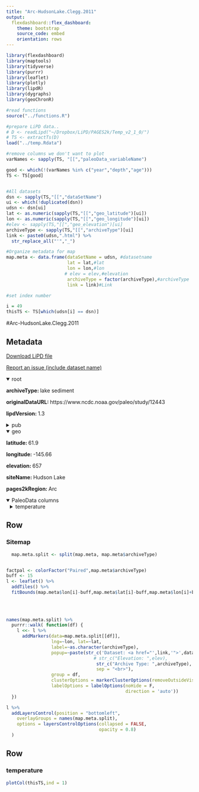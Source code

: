 ```yaml
---
title: "Arc-HudsonLake.Clegg.2011"
output: 
  flexdashboard::flex_dashboard:
    theme: bootstrap
    source_code: embed
    orientation: rows
---
```


```r
library(flexdashboard)
library(maptools)
library(tidyverse)
library(purrr)
library(leaflet)
library(plotly)
library(lipdR)
library(dygraphs)
library(geoChronR)

#read functions
source("../functions.R")

#prepare LiPD data..
# D <- readLipd("~/Dropbox/LiPD/PAGES2k/Temp_v2_1_0/")
# TS <- extractTs(D)
load("../temp.Rdata")

#remove columns we don't want to plot
varNames <- sapply(TS, "[[","paleoData_variableName")

good <- which(!(varNames %in% c("year","depth","age")))
TS <- TS[good]


#All datasets
dsn <- sapply(TS,"[[","dataSetName")
ui <- which(!duplicated(dsn))
udsn <- dsn[ui]
lat <- as.numeric(sapply(TS,"[[","geo_latitude")[ui])
lon <- as.numeric(sapply(TS,"[[","geo_longitude")[ui])
#elev <- sapply(TS,"[[","geo_elevation")[ui]
archiveType <- sapply(TS,"[[","archiveType")[ui]
link <- paste0(udsn,".html") %>% 
  str_replace_all("'","_")

#Organize metadata for map
map.meta <- data.frame(dataSetName = udsn, #datasetname
                       lat = lat,#lat
                       lon = lon,#lon
                      # elev = elev,#elevation
                       archiveType = factor(archiveType),#archiveType
                       link = link)#Link

#set index number

i = 49
thisTS <- TS[which(udsn[i] == dsn)]
```
#Arc-HudsonLake.Clegg.2011

Metadata {.sidebar}
-------------------------------------
[Download LiPD file](Arc-HudsonLake.Clegg.2011.lpd)
            

[Report an issue (include dataset name)](https://github.com/nickmckay/LiPDverse/issues)

<details open style="margin-left: 0px">
<summary>root</summary>
<p style="margin-left: 0px"><strong>archiveType: </strong>lake sediment
<p style="margin-left: 0px"><strong>originalDataURL: </strong>https://www.ncdc.noaa.gov/paleo/study/12443
<p style="margin-left: 0px"><strong>lipdVersion: </strong>1.3
</details>
<details>
<summary>pub</summary>
<details style="margin-left: 10px">
<summary>pub1</summary>
<p style="margin-left: 10px"><strong>author: </strong>Clegg, B.F.;Kelly, R.;Clarke, G.H.;Walker, I.R.;Hu, Feng Sheng
<p style="margin-left: 10px"><strong>citeKey: </strong>clegg2011nonlinearresponseofsummer
<p style="margin-left: 10px"><strong>journal: </strong>Proceedings of the National Academy of Sciences
<p style="margin-left: 10px"><strong>volume: </strong>108
<p style="margin-left: 10px"><strong>pages: </strong>19299-19304
<p style="margin-left: 10px"><strong>pubYear: </strong>2011
<p style="margin-left: 10px"><strong>title: </strong>Nonlinear response of summer temperature to Holocene insolation forcing in Alaska
<p style="margin-left: 10px"><strong>DOI: </strong>10.1073/pnas.1110913108
</details>
<details style="margin-left: 10px">
<summary>pub2</summary>
<p style="margin-left: 10px"><strong>author: </strong>Barley, Erin M.;Walker, Ian R.;Kurek, Joshua;Cwynar, Les C.;Mathewes, Rolf W.;Gajewski, Konrad;Finney, Bruce P.
<p style="margin-left: 10px"><strong>citeKey: </strong>barley2006anorthwestnorthamericantr
<p style="margin-left: 10px"><strong>journal: </strong>Journal of Paleolimnology
<p style="margin-left: 10px"><strong>volume: </strong>36
<p style="margin-left: 10px"><strong>pages: </strong>295-314
<p style="margin-left: 10px"><strong>pubYear: </strong>2006
<p style="margin-left: 10px"><strong>title: </strong>A northwest North American training set: distribution of freshwater midges in relation to air temperature and lake depth
<p style="margin-left: 10px"><strong>DOI: </strong>10.1007/s10933-006-0014-6
</details>
<details style="margin-left: 10px">
<summary>pub3</summary>
<p style="margin-left: 10px"><strong>author: </strong>Clegg, B.F
<p style="margin-left: 10px"><strong>citeKey: </strong>clegg2012httpswwwncdcnoaagovpaleostudy12443DataCitation
<p style="margin-left: 10px"><strong>title: </strong>World Data Center for Paleoclimatology
</details>
</details>
<details open style="margin-left: 0px">
<summary>geo</summary>
<p style="margin-left: 0px"><strong>latitude: </strong>61.9
<p style="margin-left: 0px"><strong>longitude: </strong>-145.66
<p style="margin-left: 0px"><strong>elevation: </strong>657
<p style="margin-left: 0px"><strong>siteName: </strong>Hudson Lake
<p style="margin-left: 0px"><strong>pages2kRegion: </strong>Arc
</details>
<details open>
<summary>PaleoData columns</summary>
<details style="margin-left: 10px">
<summary>temperature</summary>
<p style="margin-left: 10px"><strong>TSid: </strong>Arc_040
<p style="margin-left: 10px"><strong>variableName: </strong>temperature
<p style="margin-left: 10px"><strong>units: </strong>degC
<p style="margin-left: 10px"><strong>useInGlobalTemperatureAnalysis: </strong>TRUE
<details>
<summary>interpretation</summary>
<details style="margin-left: 20px">
<summary>1</summary>
<p style="margin-left: 20px"><strong>interpDirection: </strong>positive
<p style="margin-left: 20px"><strong>scope: </strong>climate
<p style="margin-left: 20px"><strong>seasonality: </strong>7
<p style="margin-left: 20px"><strong>variable: </strong>T
<p style="margin-left: 20px"><strong>variableDetail: </strong>air@surface
</details>
</details>
</details>

Row
-----------------------------------------------------------------------

### Sitemap

```r
  map.meta.split <- split(map.meta, map.meta$archiveType)


factpal <- colorFactor("Paired",map.meta$archiveType)
buff <- 15
l <- leaflet() %>% 
  addTiles() %>% 
  fitBounds(map.meta$lon[i]-buff,map.meta$lat[i]-buff,map.meta$lon[i]+buff,map.meta$lat[i]+buff)
  

  
  
names(map.meta.split) %>%
  purrr::walk( function(df) {
    l <<- l %>%
      addMarkers(data=map.meta.split[[df]],
                 lng=~lon, lat=~lat,
                 label=~as.character(archiveType),
                 popup=~paste(str_c('Dataset: <a href="',link,'">',dataSetName,'</a>'),
                                 # str_c("Elevation: ",elev),
                                  str_c("Archive Type: ",archiveType),
                                  sep = "<br>"),
                 group = df,
                 clusterOptions = markerClusterOptions(removeOutsideVisibleBounds = F),
                 labelOptions = labelOptions(noHide = F,
                                             direction = 'auto'))
  })

l %>%
  addLayersControl(position = "bottomleft",
    overlayGroups = names(map.meta.split),
    options = layersControlOptions(collapsed = FALSE,
                                   opacity = 0.8)
  )
```

Row {.tabset .tabset-fade}
-----------------------------------------------------------------------

### temperature
```r
plotCol(thisTS,ind = 1)
```
